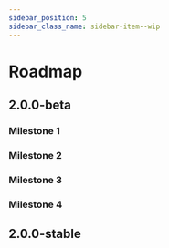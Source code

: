 ```yaml
---
sidebar_position: 5
sidebar_class_name: sidebar-item--wip
---
```



# Roadmap

<WIP ticket="#" />

## 2.0.0-beta

### Milestone 1
### Milestone 2
### Milestone 3
### Milestone 4

## 2.0.0-stable

